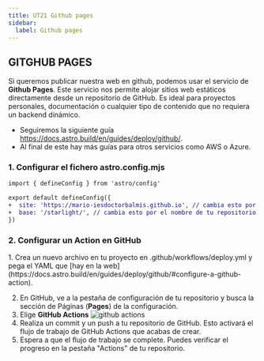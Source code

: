 ```yaml
---
title: UT21 Github pages
sidebar:
  label: Github pages
---
```



## GITGHUB PAGES

Si queremos publicar nuestra web en github, podemos usar el servicio de **Github Pages**. Este servicio nos permite alojar sitios web estáticos directamente desde un repositorio de GitHub. Es ideal para proyectos personales, documentación o cualquier tipo de contenido que no requiera un backend dinámico.

- Seguiremos la siguiente guía https://docs.astro.build/en/guides/deploy/github/. 
- Al final de este hay más guías para otros servicios como AWS o Azure.

### 1. Configurar el fichero **astro.config.mjs**

```diff lang="js" title="astro.config.mjs"
import { defineConfig } from 'astro/config'

export default defineConfig({
+  site: 'https://mario-iesdoctorbalmis.github.io', // cambia esto por tu nombre de usuario de GitHub
+  base: '/starlight/', // cambia esto por el nombre de tu repositorio
})
```

### 2. Configurar un **Action** en GitHub

<Steps>
1. Crea un nuevo archivo en tu proyecto en .github/workflows/deploy.yml y pega el YAML que [hay en la web](https://docs.astro.build/en/guides/deploy/github/#configure-a-github-action).
   
   
2. En GitHub, ve a la pestaña de configuración de tu repositorio y busca la sección de Páginas (**Pages**) de la configuración.
3. Elige **GitHub Actions**
  ![github actions](../../../../assets/ut2/github_actions.png)
4. Realiza un commit y un push a tu repositorio de GitHub. Esto activará el flujo de trabajo de GitHub Actions que acabas de crear.
5. Espera a que el flujo de trabajo se complete. Puedes verificar el progreso en la pestaña "Actions" de tu repositorio.
</Steps>